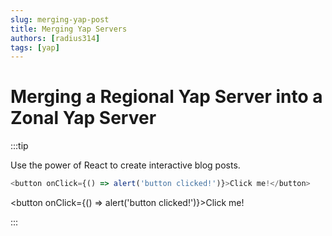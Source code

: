 ```yaml
---
slug: merging-yap-post
title: Merging Yap Servers
authors: [radius314]
tags: [yap]
---
```


# Merging a Regional Yap Server into a Zonal Yap Server

:::tip

Use the power of React to create interactive blog posts.

```js
<button onClick={() => alert('button clicked!')}>Click me!</button>
```

<button onClick={() => alert('button clicked!')}>Click me!</button>

:::

